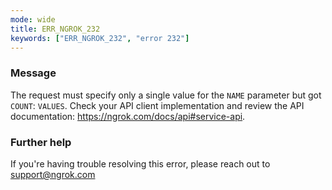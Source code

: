 ```yaml
---
mode: wide
title: ERR_NGROK_232
keywords: ["ERR_NGROK_232", "error 232"]
---
```


### Message

The request must specify only a single value for the `NAME` parameter but got `COUNT`: `VALUES`. Check your API client implementation and review the API documentation: https://ngrok.com/docs/api#service-api.

### Further help

If you're having trouble resolving this error, please reach out to [support@ngrok.com](mailto:support@ngrok.com?subject=Help%20with%20ERR_NGROK_232)
